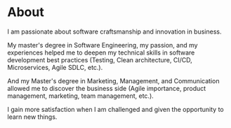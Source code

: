 # About

I am passionate about software craftsmanship and innovation in business.

My master's degree in Software Engineering, my passion, and my experiences helped me to deepen my technical skills in software development best practices (Testing, Clean architecture, CI/CD, Microservices, Agile SDLC, etc.).

And my Master's degree in Marketing, Management, and Communication allowed me to discover the business side (Agile importance, product management, marketing, team management, etc.).

I gain more satisfaction when I am challenged and given the opportunity to learn new things.
